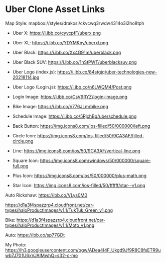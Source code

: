 # Uber Clone Asset Links

Map Style: mapbox://styles/drakosi/ckvcwq3rwdw4314o3i2ho8tph

- Uber X: https://i.ibb.co/cyvcpfF/uberx.png
- Uber XL: https://i.ibb.co/YDYMKny/uberxl.png
- Uber Black: https://i.ibb.co/Xx4G91m/uberblack.png
- Uber Black SUV: https://i.ibb.co/1nStPWT/uberblacksuv.png

- Uber Logo (index.js): https://i.ibb.co/84stgjq/uber-technologies-new-20218114.jpg
- Uber Logo (Login.js): https://i.ibb.co/n6LWQM4/Post.png
- Login Image: https://i.ibb.co/CsV9RYZ/login-image.png

- Bike Image: https://i.ibb.co/n776JLm/bike.png
- Schedule Image: https://i.ibb.co/5RjchBg/uberschedule.png

- Back Button: https://img.icons8.com/ios-filled/50/000000/left.png
- Circle Icon: https://img.icons8.com/ios-filled/50/9CA3AF/filled-circle.png
- Line: https://img.icons8.com/ios/50/9CA3AF/vertical-line.png
- Square Icon: https://img.icons8.com/windows/50/000000/square-full.png

- Plus Icon: https://img.icons8.com/ios/50/000000/plus-math.png
- Star Icon: https://img.icons8.com/ios-filled/50/ffffff/star--v1.png

Auto Rickshaw: https://ibb.co/VLys0M0

https://d1a3f4spazzrp4.cloudfront.net/car-types/haloProductImages/v1.1/TukTuk_Green_v1.png

Bike: https://d1a3f4spazzrp4.cloudfront.net/car-types/haloProductImages/v1.1/Moto_v1.png

Auto: https://ibb.co/sp77GDt

My Photo: https://lh3.googleusercontent.com/ogw/ADea4I4F_Ukgd9Jf9R8C8fsETR9uwb7J701U6xVJAIMwhQ=s32-c-mo
